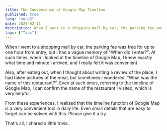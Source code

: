 ```yaml
---
title: The Convenience of Google Map Timeline
published: true
lang: "en-US"
date: 2024-02-11
description: When I went to a shopping mall by car, the parking fee was free for up to one hour from entry, but I had a vague memory of "When did I enter?". At such times, when I looked at the timeline of Google Map, I knew exactly what time and minute I arrived, and I really felt it was convenient.
tags: ["Tips"]
---
```


When I went to a shopping mall by car, the parking fee was free for up to one hour from entry, but I had a vague memory of "When did I enter?". At such times, when I looked at the timeline of Google Map, I knew exactly what time and minute I arrived, and I really felt it was convenient.

Also, after eating out, when I thought about writing a review of the place, I had taken pictures of the meal, but sometimes I wondered, "What was the name of this restaurant?". Even at such times, referring to the timeline of Google Map, I can confirm the name of the restaurant I visited, which is very helpful.

From these experiences, I realized that the timeline function of Google Map is a very convenient tool in daily life. Even small details that are easy to forget can be solved with this. Please give it a try.

That's all, I shared a little trivia.
